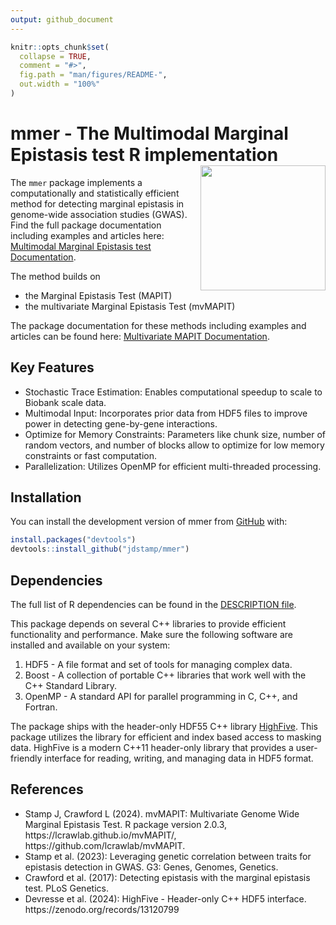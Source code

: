 ```yaml
---
output: github_document
---
```

<!-- README.md is generated from README.Rmd. Please edit that file -->
<!-- You'll still need to render `README.Rmd` regularly, to keep `README.md` up-to-date. `devtools::build_readme()` is handy for this. -->

```r
knitr::opts_chunk$set(
  collapse = TRUE,
  comment = "#>",
  fig.path = "man/figures/README-",
  out.width = "100%"
)
```

# mmer - The Multimodal Marginal Epistasis test R implementation <img src="man/figures/logo.png" align="right" height="200" alt="" />


<!-- badges: start -->
<!-- badges: end -->

The `mmer` package implements a computationally and statistically efficient method for detecting marginal epistasis in genome-wide association studies (GWAS). 
Find the full package documentation including examples and articles here: [Multimodal Marginal Epistasis test Documentation](https://jdstamp.github.io/mmer/).

The method builds on

- the Marginal Epistasis Test (MAPIT)
- the multivariate Marginal Epistasis Test (mvMAPIT) 

The package documentation for these methods including examples and articles can be found here: [Multivariate MAPIT Documentation](https://lcrawlab.github.io/mvMAPIT/). 

<!-- <img src="man/figures/dhs_manhattan.png"  width="100%" alt="Erythroid differentiation DHS sites MME analysis" /> -->

## Key Features

-	Stochastic Trace Estimation: Enables computational speedup to scale to Biobank scale data.
-	Multimodal Input: Incorporates prior data from HDF5 files to improve power in detecting gene-by-gene interactions.
-	Optimize for Memory Constraints: Parameters like chunk size, number of random vectors, and number of blocks allow to optimize for low memory constraints or fast computation.
-	Parallelization: Utilizes OpenMP for efficient multi-threaded processing.

## Installation

You can install the development version of mmer from [GitHub](https://github.com/) with:

``` r
install.packages("devtools")
devtools::install_github("jdstamp/mmer")
```

## Dependencies

The full list of R dependencies can be found in the [DESCRIPTION file](https://github.com/jdstamp/mmer/blob/main/DESCRIPTION).

This package depends on several C++ libraries to provide efficient functionality and performance. 
Make sure the following software are installed and available on your system:

1. HDF5 - A file format and set of tools for managing complex data.
2. Boost - A collection of portable C++ libraries that work well with the C++ Standard Library.
3. OpenMP - A standard API for parallel programming in C, C++, and Fortran.

The package ships with the header-only HDF55 C++ library [HighFive](https://github.com/BlueBrain/HighFive).
This package utilizes the  library for efficient and index based access to masking data. HighFive is a modern C++11 header-only library that provides a user-friendly interface for reading, writing, and managing data in HDF5 format.

## References

- Stamp J, Crawford L (2024). mvMAPIT: Multivariate Genome Wide Marginal Epistasis Test. R package version 2.0.3, https://lcrawlab.github.io/mvMAPIT/, https://github.com/lcrawlab/mvMAPIT.
-	Stamp et al. (2023): Leveraging genetic correlation between traits for epistasis detection in GWAS. G3: Genes, Genomes, Genetics.
-	Crawford et al. (2017): Detecting epistasis with the marginal epistasis test. PLoS Genetics.
- Devresse et al. (2024): HighFive - Header-only C++ HDF5 interface. https://zenodo.org/records/13120799

